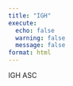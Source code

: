 ```yaml
---
title: "IGH"
execute:
  echo: false
  warning: false
  message: false
format: html
---
```


 IGH ASC